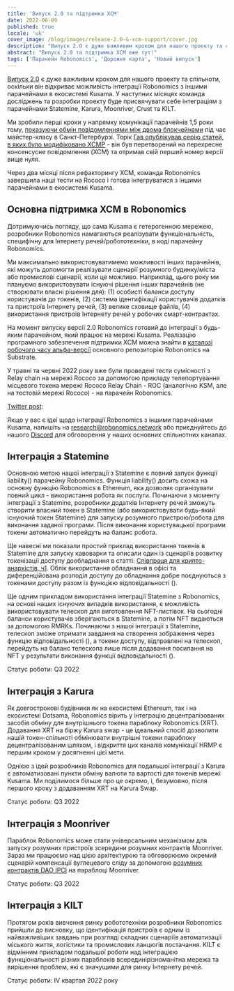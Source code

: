 ```yaml
---
title: 'Випуск 2.0 та підтримка XCM'
date: 2022-06-09
published: true
locale: 'uk'
cover_image: /blog/images/release-2.0-&-xcm-support/cover.jpg
description: "Випуск 2.0 є дуже важливим кроком для нашого проекту та спільноти, оскільки він відкриває можливість інтеграції Robonomics з іншими парачейнами в екосистемі Kusama. У наступних місяцях команда досліджень та розробки проекту буде присвячувати себе інтеграціям з парачейнами Statemine, Karura, Moonriver, Crust та KILT."
abstract: "Випуск 2.0 та підтримка XCM вже тут!"
tags: ['Парачейн Robonomics', 'Дорожня карта', 'Новий випуск']
---
```


[Випуск 2.0](https://github.com/airalab/robonomics/releases/tag/v2.0.0) є дуже важливим кроком для нашого проекту та спільноти, оскільки він відкриває можливість інтеграції Robonomics з іншими парачейнами в екосистемі Kusama. У наступних місяцях команда досліджень та розробки проекту буде присвячувати себе інтеграціям з парачейнами Statemine, Karura, Moonriver, Crust та KILT.

Ми зробили перші кроки у напрямку комунікації парачейнів 1,5 роки тому, [показуючи обмін повідомленнями між двома блокчейнами](https://wiki.robonomics.network/docs/en/cross-chain-messages/) під час майстер-класу в Санкт-Петербурзі. Торік [Гав опублікував серію статей, в яких було модифіковано XCMP](https://medium.com/polkadot-network/xcm-the-cross-consensus-message-format-3b77b1373392) - він був перетворений на перехресне консенсусне повідомлення (XCM) та отримав свій перший номер версії вище нуля.

Через два місяці після рефакторингу XCM, команда Robonomics завершила наші тести на Rococo і готова інтегруватися з іншими парачейнами в екосистемі Kusama.

## Основна підтримка XCM в Robonomics

Дотримуючись погляду, що сама Kusama є гетерогенною мережею, розробники Robonomics намагаються реалізувати функціональність, специфічну для Інтернету речей/робототехніки, в коді парачейну Robonomics.

Ми максимально використовуватимемо можливості інших парачейнів, які можуть допомогти реалізувати сценарії розумного будинку/міста або промислові сценарії, коли це можливо. Наприклад, цього року ми плануємо використовувати існуючі рішення інших парачейнів (не створювати власні рішення для): (1) особисті баланси доступу користувачів до токенів, (2) система ідентифікації користувачів додатків та пристроїв Інтернету речей, (3) велике сховище файлів, (4) використання пристроїв Інтернету речей у робочих смарт-контрактах.

На момент випуску версії 2.0 Robonomics готовий до інтеграції з будь-яким парачейном, який працює на мережі Kusama. Реалізацію програмного забезпечення підтримки XCM можна знайти в [каталозі робочого часу альфа-версії](https://github.com/airalab/robonomics/tree/master/runtime/alpha) основного репозиторію Robonomics на Substrate.

У травні та червні 2022 року вже були проведені тести сумісності з Relay chain на мережі Rococo за допомогою прикладу телепортування місцевого токена мережі Rococo Relay Chain - ROC (аналогічно KSM, але на тестовій мережі Rococo) - на парачейн Robonomics.

<YouTube id="https://youtu.be/BJHSFDZt0y4" posterQuality="max"/>

[Twitter post](https://twitter.com/AIRA_Robonomics/status/1534081132765097984):

<Tweet id="https://twitter.com/AIRA_Robonomics/status/1534081132765097984" />

Якщо у вас є ідеї щодо інтеграції Robonomics з іншими парачейнами Kusama, напишіть на research@robonomics.network або приєднуйтесь до нашого [Discord](https://discord.gg/atduhWZpVr) для обговорення у наших основних спільнотних каналах.

## Інтеграція з Statemine

Основною метою нашої інтеграції з Statemine є повний запуск функції liability() парачейну Robonomics. Функція liability() досить схожа на основну функцію Robonomics в Ethereum, яка дозволяє організувати повний цикл - використання робота як послуги. Починаючи з моменту інтеграції з Statemine, розробники додатків Інтернету речей зможуть створити власний токен в Statemine (або використовувати будь-який існуючий токен Statemine) для запуску розумного пристрою/робота для виконання заданої програми. Після виконання користувацької програми токени автоматично перейдуть на баланс робота.

Ще навесні ми показали простий приклад використання токенів в Statemine для запуску кавоварки та описали один із сценаріїв розвитку токенізації доступу дообладнання в статті: [Співпраця для крипто-анархістів, ч1](https://blog.aira.life/coworking-for-crypto-anarchists-p1-5ebecb252f2d). Облік використання обладнання в офісі та диференційована розподіл доступу до обладнання добре поєднуються з токенами доступу разом із функцією відповідальності ().

Ще одним прикладом використання інтеграції Statemine з Robonomics, на основі наших існуючих випадків використання, є можливість використовувати телескоп для виготовлення NFT-листівок. На сьогодні баланси користувачів зберігаються в Statemine, а потім NFT видаються за допомогою RMRKs. Починаючи з нашої інтеграції з Statemine, телескоп зможе отримати завдання на створення зображення через функцію відповідальності (), а токени доступу, відправлені на телескоп, перейдуть на баланс телескопа лише після додавання посилання на NFT у результати виконання функції відповідальності ().

Статус роботи: Q3 2022

## Інтеграція з Karura

Як довгострокові будівники як на екосистемі Ethereum, так і на екосистемі Dotsama, Robonomics вірить у інтеграцію децентралізованих засобів обміну для внутрішнього токена параблоку Robonomics (XRT). Додавання XRT на біржу Karura swap - це ідеальний спосіб дозволити нашій токен-спільноті обмінювати внутрішні токени параблоку децентралізованим шляхом, і відкриття цих каналів комунікації HRMP є першим кроком у досягненні цієї мети.

Однією з ідей розробників Robonomics для подальшої інтеграції з Karura є автоматизовані пункти обміну валюти та вартості для токенів мережі Kusama. Ми поділимося більше про це окремо, і, безумовно, після першого кроку з додаванням XRT на Karura Swap.

Статус роботи: Q3 2022

## Інтеграція з Moonriver

Параблок Robonomics може стати універсальним механізмом для запуску розумних пристроїв зсередини розумних контрактів Moonriver. Зараз ми працюємо над цією архітектурою та обговорюємо окремий сценарій компенсації вуглецевого сліду за допомогою [розумних контрактів DAO IPCI](https://github.com/DAO-IPCI/DAO-IPCI) на параблоці Moonriver.

Статус роботи: Q3 2022

## Інтеграція з KILT

Протягом років вивчення ринку робототехніки розробники Robonomics прийшли до висновку, що ідентифікація пристроїв є одним із найважливіших завдань при розгляді складних сценаріїв автоматизації міського життя, логістики та промислових ланцюгів постачання. KILT є відмінним прикладом подальшої роботи над інтеграцією функціональності різних параблоків всерединірізноманітна мережа та вирішення проблем, які є значущими для ринку Інтернету речей.

Статус роботи: IV квартал 2022 року